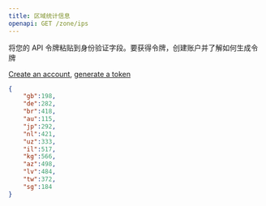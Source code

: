 ```yaml
---
title: 区域统计信息
openapi: GET /zone/ips
---
```

<Tip>
将您的 API 令牌粘贴到身份验证字段。要获得令牌，创建账户并了解如何生成令牌

[Create an account](https://brightdata.com/?hs_signup=1&utm_source=docs&utm_campaign=playground), [generate a token](/api-reference/unlocker/api_token)
</Tip>

```json Response when "ip_per_country=true"
{
    "gb":198,
    "de":282,
    "br":418,
    "au":115,
    "jp":292,
    "nl":421,
    "uz":333,
    "il":517,
    "kg":566,
    "az":498,
    "lv":484,
    "tw":372,
    "sg":184
}
```